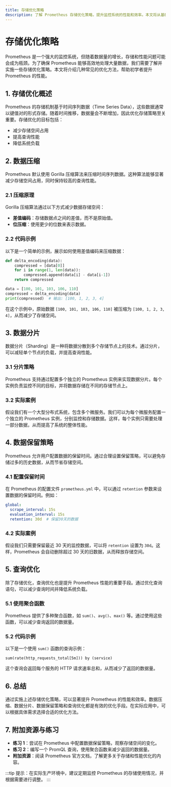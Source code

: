 ```yaml
---
title: 存储优化策略
description: 了解 Prometheus 存储优化策略，提升监控系统的性能和效率。本文将从基础概念入手，逐步讲解优化方法，并提供实际案例和代码示例。
---
```


# 存储优化策略

Prometheus 是一个强大的监控系统，但随着数据量的增长，存储和性能问题可能会成为瓶颈。为了确保 Prometheus 能够高效地处理大量数据，我们需要了解并实施一些存储优化策略。本文将介绍几种常见的优化方法，帮助初学者提升 Prometheus 的性能。

## 1. 存储优化概述

Prometheus 的存储机制基于时间序列数据（Time Series Data），这些数据通常以键值对的形式存储。随着时间推移，数据量会不断增加，因此优化存储策略至关重要。存储优化的目标包括：

- 减少存储空间占用
- 提高查询性能
- 降低系统负载

## 2. 数据压缩

Prometheus 默认使用 Gorilla 压缩算法来压缩时间序列数据。这种算法能够显著减少存储空间占用，同时保持较高的查询性能。

### 2.1 压缩原理

Gorilla 压缩算法通过以下方式减少数据存储空间：

- **差值编码**：存储数据点之间的差值，而不是原始值。
- **位压缩**：使用更少的位数来表示数据。

### 2.2 代码示例

以下是一个简单的示例，展示如何使用差值编码来压缩数据：

```python
def delta_encoding(data):
    compressed = [data[0]]
    for i in range(1, len(data)):
        compressed.append(data[i] - data[i-1])
    return compressed

data = [100, 101, 103, 106, 110]
compressed = delta_encoding(data)
print(compressed)  # 输出: [100, 1, 2, 3, 4]
```

在这个示例中，原始数据 `[100, 101, 103, 106, 110]` 被压缩为 `[100, 1, 2, 3, 4]`，从而减少了存储空间。

## 3. 数据分片

数据分片（Sharding）是一种将数据分散到多个存储节点上的技术。通过分片，可以减轻单个节点的负载，并提高查询性能。

### 3.1 分片策略

Prometheus 支持通过配置多个独立的 Prometheus 实例来实现数据分片。每个实例负责监控不同的目标，并将数据存储在不同的存储节点上。

### 3.2 实际案例

假设我们有一个大型分布式系统，包含多个微服务。我们可以为每个微服务配置一个独立的 Prometheus 实例，分别监控和存储数据。这样，每个实例只需要处理一部分数据，从而提高了系统的整体性能。

## 4. 数据保留策略

Prometheus 允许用户配置数据的保留时间。通过合理设置保留策略，可以避免存储过多的历史数据，从而节省存储空间。

### 4.1 配置保留时间

在 Prometheus 的配置文件 `prometheus.yml` 中，可以通过 `retention` 参数来设置数据的保留时间。例如：

```yaml
global:
  scrape_interval: 15s
  evaluation_interval: 15s
  retention: 30d  # 保留30天的数据
```

### 4.2 实际案例

假设我们只需要保留最近 30 天的监控数据，可以将 `retention` 设置为 `30d`。这样，Prometheus 会自动删除超过 30 天的旧数据，从而释放存储空间。

## 5. 查询优化

除了存储优化，查询优化也是提升 Prometheus 性能的重要手段。通过优化查询语句，可以减少查询时间并降低系统负载。

### 5.1 使用聚合函数

Prometheus 提供了多种聚合函数，如 `sum()`、`avg()`、`max()` 等。通过使用这些函数，可以减少查询返回的数据量。

### 5.2 代码示例

以下是一个使用 `sum()` 函数的查询示例：

```promql
sum(rate(http_requests_total[5m])) by (service)
```

这个查询会返回每个服务的 HTTP 请求速率总和，从而减少了返回的数据量。

## 6. 总结

通过实施上述存储优化策略，可以显著提升 Prometheus 的性能和效率。数据压缩、数据分片、数据保留策略和查询优化都是有效的优化手段。在实际应用中，可以根据具体需求选择合适的优化方法。

## 7. 附加资源与练习

- **练习 1**：尝试在 Prometheus 中配置数据保留策略，观察存储空间的变化。
- **练习 2**：编写一个 PromQL 查询，使用聚合函数来减少返回的数据量。
- **附加资源**：阅读 Prometheus 官方文档，了解更多关于存储和性能优化的内容。

:::tip
提示：在实际生产环境中，建议定期监控 Prometheus 的存储使用情况，并根据需要进行调整。
:::